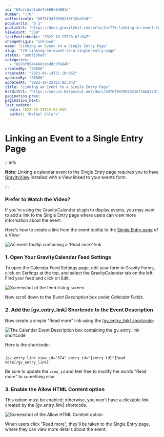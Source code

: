```yaml
---
id: "60c7c5aefa6e7d669e9d601e"
number: "770"
collectionId: "6076f9478996210f18bd33df"
popularity: "0.1"
publicUrl: "https://docs.gravitykit.com/article/770-linking-an-event-to-a-single-entry-page"
viewCount: "559"
lastPublishedAt: "2022-10-25T23:02:04Z"
changeOrigin: "unknown"
name: "Linking an Event to a Single Entry Page"
slug: "770-linking-an-event-to-a-single-entry-page"
status: "published"
categories: 
  - "6076f9544466ce6ddc5f484b"
createdBy: "80506"
createdAt: "2021-06-14T21:10:06Z"
updatedBy: "80506"
updatedAt: "2022-10-25T23:02:04Z"
title: "Linking an Event to a Single Entry Page"
hsEditUrl: "https://secure.helpscout.net/docs/6076f9478996210f18bd33df/article/60c7c5aefa6e7d669e9d601e"
pagination_prev: 
pagination_next: 
last_update:
  date: 2022-10-25T23:02:04Z
  author: "Rafael Ehlers"
---
```


# Linking an Event to a Single Entry Page


:::info

**Note:** Linking a calendar event to the Single Entry page requires you to have [GravityView](https://www.gravitykit.com/features/) installed with a View linked to your events form.

:::



### Prefer to Watch the Video?


<YouTube videoId="NvjLmQHI1Ns" />

If you're using the GravityCalendar plugin to display events, you may want to add a link to the Single Entry page where users can view more information about the event.

Here's how to create a link from the event tooltip to the [Single Entry page](https://docs.gravitykit.com/article/734-getting-started-adding-fields-to-the-multiple-entries-and-single-entry-pages) of a View:

![An event tooltip containing a 'Read more' link](https://s3.amazonaws.com/helpscout.net/docs/assets/54c58489e4b051242988532c/images/619f58a72b380503dfe08572/file-doy7uE2urJ.png)

###  1. Open Your GravityCalendar Feed Settings

To open the Calendar Feed Settings page, edit your form in Gravity Forms, click on *Settings* at the top, and select the GravityCalendar tab on the left. Find your feed and click on Edit.

![Screenshot of the feed listing screen](https://s3.amazonaws.com/helpscout.net/docs/assets/54c58489e4b051242988532c/images/634f420b927a2c1634dfba1d/file-I5tXFEoYCs.png)

Now scroll down to the *Event Description* box under *Calendar Fields.*

### 2. Add the \[gv\_entry\_link\] Shortcode to the Event Description

Now create a simple "Read more" link using the [\[gv\_entry\_link\] shortcode](https://docs.gravitykit.com/article/287-gv-entry-link):

![The Calendar Event Description box containing the gv_entry_link shortcode](https://s3.amazonaws.com/helpscout.net/docs/assets/54c58489e4b051242988532c/images/619f5f4bd3efbe495c3b29dd/file-pmwz94VZx2.png)

Here is the shortcode:

```

[gv_entry_link view_id="374" entry_id="{entry_id}"]Read more[/gv_entry_link]
```

Be sure to update the `view_id` and feel free to modify the words "Read more" to something else.

### 3. Enable the Allow HTML Content option

This option must be enabled; otherwise, you won't have a clickable link created by the \[gv\_entry\_link\] shortcode.

![Screenshot of the Allow HTML Content option](https://s3.amazonaws.com/helpscout.net/docs/assets/54c58489e4b051242988532c/images/63586aa62a22cc147576ccfc/file-oi33OpkyQS.png)

When users click "Read more", they'll be taken to the Single Entry page, where they can view more details about the event.